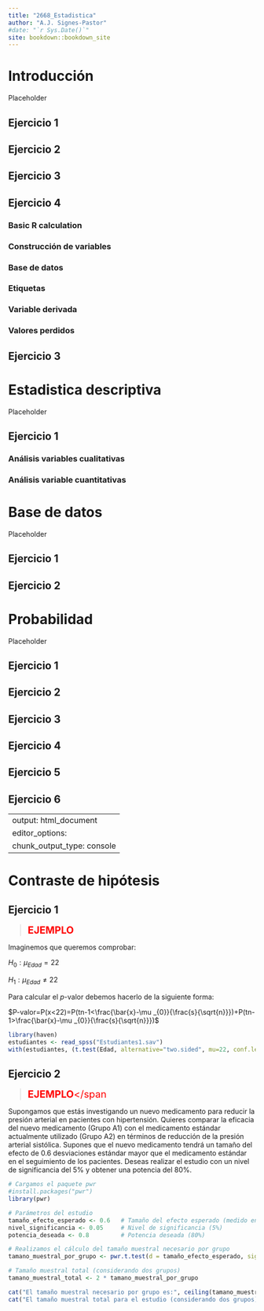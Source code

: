 ```yaml
--- 
title: "2668_Estadistica"
author: "A.J. Signes-Pastor"
#date: "`r Sys.Date()`"
site: bookdown::bookdown_site
---
```


# Introducción

Placeholder


## Ejercicio 1
## Ejercicio 2
## Ejercicio 3
## Ejercicio 4
### Basic R calculation
### Construcción de variables
### Base de datos
### Etiquetas
### Variable derivada
### Valores perdidos
## Ejercicio 3

<!--chapter:end:index.Rmd-->


# Estadistica descriptiva

Placeholder


## Ejercicio 1
### Análisis variables cualitativas
### Análisis variable cuantitativas

<!--chapter:end:02-descriptiva.Rmd-->


# Base de datos

Placeholder


## Ejercicio 1
## Ejercicio 2

<!--chapter:end:03-datos.Rmd-->


# Probabilidad

Placeholder


## Ejercicio 1
## Ejercicio 2
## Ejercicio 3
## Ejercicio 4
## Ejercicio 5
## Ejercicio 6

<!--chapter:end:04-probabilidad.Rmd-->

---
output: html_document
editor_options: 
  chunk_output_type: console
---

# Contraste de hipótesis

## Ejercicio 1

><span style="color:red; font-size: 20px;">**EJEMPLO**</span>

Imaginemos que queremos comprobar:

$H_{0}:\mu _{Edad}=22$ 

$H_{1}:\mu _{Edad}\neq 22$ 

Para calcular el *p*-valor debemos hacerlo de la siguiente forma:


$P-valor=P(x<22)=P(tn-1<\frac{\bar{x}-\mu _{0}}{\frac{s}{\sqrt{n}}})+P(tn-1>\frac{\bar{x}-\mu _{0}}{\frac{s}{\sqrt{n}}})$


```r
library(haven)
estudiantes <- read_spss("Estudiantes1.sav")
with(estudiantes, (t.test(Edad, alternative="two.sided", mu=22, conf.level=.95)))
```

## Ejercicio 2

><span style="color:red; font-size: 20px;">**EJEMPLO**</span

Supongamos que estás investigando un nuevo medicamento para reducir la presión arterial en pacientes con hipertensión. Quieres comparar la eficacia del nuevo medicamento (Grupo A1) con el medicamento estándar actualmente utilizado (Grupo A2) en términos de reducción de la presión arterial sistólica. Supones que el nuevo medicamento tendrá un tamaño del efecto de 0.6 desviaciones estándar mayor que el medicamento estándar en el seguimiento de los pacientes. Deseas realizar el estudio con un nivel de significancia del 5% y obtener una potencia del 80%.

```r
# Cargamos el paquete pwr
#install.packages("pwr")
library(pwr)

# Parámetros del estudio
tamaño_efecto_esperado <- 0.6   # Tamaño del efecto esperado (medido en desviaciones estándar)
nivel_significancia <- 0.05     # Nivel de significancia (5%)
potencia_deseada <- 0.8         # Potencia deseada (80%)

# Realizamos el cálculo del tamaño muestral necesario por grupo
tamano_muestral_por_grupo <- pwr.t.test(d = tamaño_efecto_esperado, sig.level = nivel_significancia, power = potencia_deseada)$n

# Tamaño muestral total (considerando dos grupos)
tamano_muestral_total <- 2 * tamano_muestral_por_grupo

cat("El tamaño muestral necesario por grupo es:", ceiling(tamano_muestral_por_grupo), "\n")
cat("El tamaño muestral total para el estudio (considerando dos grupos) es:", ceiling(tamano_muestral_total), "\n")
```

<!--chapter:end:05-contraste.Rmd-->

